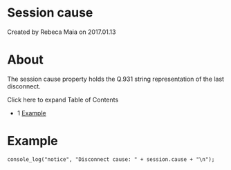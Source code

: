 
# Session cause 

 Created by  Rebeca Maia on 2017.01.13

# About

The session cause property holds the Q.931 string representation of the last disconnect.

Click here to expand Table of Contents

* 1 [Example](#example)

# Example

```xml
console_log("notice", "Disconnect cause: " + session.cause + "\n");
```


